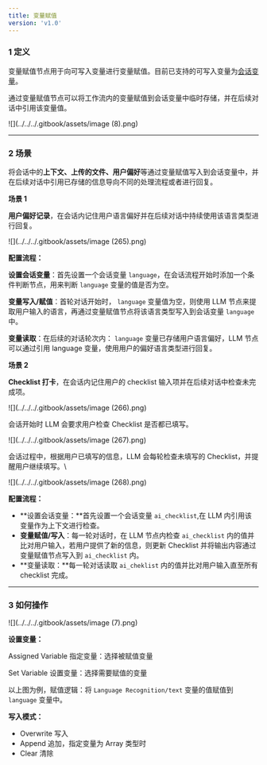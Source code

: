 ```yaml
---
title: 变量赋值
version: 'v1.0'
---
```


### 1 定义

变量赋值节点用于向可写入变量进行变量赋值。目前已支持的可写入变量为[会话变量](../key-concept.md#hui-hua-bian-liang)。

通过变量赋值节点可以将工作流内的变量赋值到会话变量中临时存储，并在后续对话中引用该变量值。

![](../../../.gitbook/assets/image (8).png)

***

### 2 场景

将会话中的**上下文、上传的文件、用户偏好**等通过变量赋值写入到会话变量中，并在后续对话中引用已存储的信息导向不同的处理流程或者进行回复。

**场景 1** &#x20;

**用户偏好记录**，在会话内记住用户语言偏好并在后续对话中持续使用该语言类型进行回复。

![](../../../.gitbook/assets/image (265).png)

**配置流程：**

**设置会话变量**：首先设置一个会话变量 `language`，在会话流程开始时添加一个条件判断节点，用来判断 `language` 变量的值是否为空。

**变量写入/赋值**：首轮对话开始时， `language` 变量值为空，则使用 LLM 节点来提取用户输入的语言，再通过变量赋值节点将该语言类型写入到会话变量 `language` 中。

**变量读取**：在后续的对话轮次内： `language` 变量已存储用户语言偏好，LLM 节点可以通过引用 language 变量，使用用户的偏好语言类型进行回复。

**场景 2**

**Checklist 打卡**，在会话内记住用户的 checklist 输入项并在后续对话中检查未完成项。

![](../../../.gitbook/assets/image (266).png)

会话开始时 LLM 会要求用户检查 Checklist 是否都已填写。

![](../../../.gitbook/assets/image (267).png)

会话过程中，根据用户已填写的信息，LLM 会每轮检查未填写的 Checklist，并提醒用户继续填写。\


![](../../../.gitbook/assets/image (268).png)

**配置流程：**

* **设置会话变量：**首先设置一个会话变量 `ai_checklist`,在 LLM 内引用该变量作为上下文进行检查。
* **变量赋值/写入**：每一轮对话时，在 LLM 节点内检查 `ai_checklist` 内的值并比对用户输入，若用户提供了新的信息，则更新 Checklist 并将输出内容通过变量赋值节点写入到 `ai_checklist` 内。
* **变量读取：**每一轮对话读取 `ai_cheklist` 内的值并比对用户输入直至所有 checklist 完成。

***

### 3 如何操作

![](../../../.gitbook/assets/image (7).png)

**设置变量：**

Assigned Variable 指定变量：选择被赋值变量

Set Variable 设置变量：选择需要赋值的变量

以上图为例，赋值逻辑：将 `Language Recognition/text`  变量的值赋值到 `language` 变量中。

**写入模式：**

* Overwrite 写入
* Append 追加，指定变量为 Array 类型时
* Clear 清除

